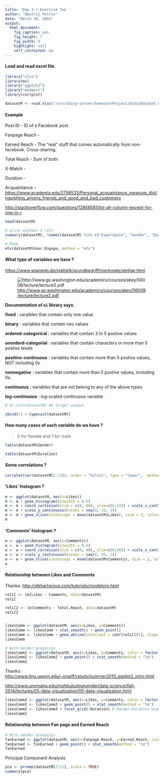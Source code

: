 ```yaml
---
title: 'Day 2 + Exercise Two '
author: "Dmitrij Petrov"
date: "March 30, 2015"
output:
  html_document:
    fig_caption: yes
    fig_height: 7
    fig_width: 9
    highlight: null
    self_contained: no
---
```


#### Load and read excel file.


```r

library("xlsx")
library(mi)
library("ggplot2")
library("modeest")
library(corrplot)

datasetM <- read.xlsx("/srv/shiny-server/SemesterProject/Data/DataSet_01.xlsx", sheetIndex = 1, endRow=277)
```

#### Example

Post.ID - ID of a Facebook post

Fanpage Reach -

Earned Reach - The "real" stuff that comes automatically from non-facebook. Cross-sharing. 

Total Reach - Sum of both

X-Match -

Duration - 

Acquaintance - <https://www.academia.edu/2758533/Personal_acquaintance_measure_distinguishing_among_friends_and_good_and_bad_customers>

<http://stackoverflow.com/questions/12868581/list-all-column-except-for-one-in-r>

```r
head(datasetM)

# print without 3 cols
summary(datasetM[, !names(datasetM) %in% c("Experience", "Gender", "Duration")])

# Mode
mlv(datasetM$User.Engage, method = "mfv")

```


#### What type of variables we have ?

<https://www.wiwiweb.de/statistik/grundbegriff/merkmale/stetige.html>

![<http://www.gs.washington.edu/academics/courses/akey/56008/lecture/lecture2.pdf>](pictures/typesofData.png)

**Documentation of `mi` library says**:

**fixed** : varaibles that contain only one value

**binary** :  	variables that contain two values

**ordered-categorical** : variables that contain 3 to 5 postive values

**unorderd-categorial** : variables that contain characters or more than 5 postive levels

**positive-continuous** : variables that contain more than 5 postive values, NOT including 0s

**nonnegative** :  	variables that contain more than 5 postive values, including 0s.

**continuous** : 	variables that are not belong to any of the above types

**log-continuous** : 	log-scaled continuous variable


```r
# mi.info(datasetM) ## larger output

cbind(c1 = typecast(datasetM))
```



#### How many cases of each variable do we have ? 

>  0 for female and 1 for male

```r
table(datasetM$Gender)

table(datasetM$Duration)

```

#### Some correlations ?
```r
corrplot(cor(datasetM[2:11]), order = "hclust", type = "lower",  method = "number")
```


#### 'Likes' histogram ?

```r
m <- ggplot(datasetM, aes(x=Likes))
m <- m + geom_histogram(binwidth = 0.5)
m <- m + coord_cartesian(xlim = c(0, 40), ylim=c(0,33)) + scale_x_continuous(breaks = seq(0, 40, 1)) 
m <- m + scale_y_continuous(breaks = seq(0, 33, 1))
m <- m + geom_vline(xintercept = mean(datasetM$Likes), size = 2, colour = "red")
m

```

#### 'Comments' histogram ?

```r
w <- ggplot(datasetM, aes(x=Comments))
w <- w + geom_histogram(binwidth = 0.5)
w <- w + coord_cartesian(xlim = c(0, 40), ylim=c(0,50)) + scale_x_continuous(breaks = seq(0, 40, 1))
w <- w + scale_y_continuous(breaks = seq(0, 50, 1))
w <- w + geom_vline(xintercept = mean(datasetM$Comments), size = 2, colour = "red")
w
```

#### Relationship between Likes and Comments

Thanks: <http://elkhartgroup.com/tutorials/modelsinr.html>

```r
relLC <- lm(Likes ~ Comments, data=datasetM)
relLC

relLC2 <- lm(Comments ~ Total.Reach, data=datasetM)
relLC2


likesComm <- ggplot(datasetM, aes(x=Likes, y=Comments))
likesComm <- likesComm + stat_smooth() + geom_point()
likesComm <- likesComm + geom_abline(intercept = coef(relLC)[1], slope = coef(relLC)[2])
likesComm

# With Gender groupings
likesComm2 <- ggplot(datasetM, aes(x=Likes, y=Comments, color = factor(Gender)))
likesComm2 <- likesComm2 + geom_point() + stat_smooth(method = "lm")
likesComm2

```

Thanks: <http://www.ling.upenn.edu/~joseff/rstudy/summer2010_ggplot2_intro.html>

<http://www.unomaha.edu/mahbubulmajumder/data-science/fall-2014/lectures/05-data-visualization/05-data-visualization.html>

```r
likesComm3 <- ggplot(datasetM, aes(x=Likes, y=Comments, color = factor(Gender)))
likesComm3 <- likesComm3 + geom_point() + stat_smooth(method = "lm")
likesComm3 <- likesComm3 + facet_grid(~Duration) # Gender~Duration might be better too
likesComm3
```

#### Relationship between Fan page and Earned Reach


```r
# With Gender groupings
fanEarned <- ggplot(datasetM, aes(x=Fanpage.Reach, y=Earned.Reach, color = factor(Gender)))
fanEarned <- fanEarned + geom_point() + stat_smooth(method = "lm")
fanEarned
```

Principal Component Analysis

```r
pca <- prcomp(datasetM[2:11], scale = TRUE)
summary(pca)
```















